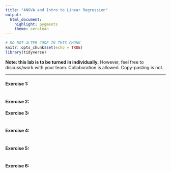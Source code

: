 ---
title: "ANOVA and Intro to Linear Regression"
output: 
  html_document:
    highlight: pygments
    theme: cerulean
---

```{r setup, include=FALSE}
# DO NOT ALTER CODE IN THIS CHUNK
knitr::opts_chunk$set(echo = TRUE)
library(tidyverse)
```

**Note: this lab is to be turned in individually.** However, feel free to discuss/work with your team. Collaboration is allowed. Copy-pasting is not.

* * *

#### Exercise 1: 

```{r ex1, echo=TRUE}
```

#### Exercise 2: 

#### Exercise 3: 

```{r ex3, echo=TRUE}
```

#### Exercise 4: 

```{r ex4, echo=TRUE}
```

#### Exercise 5: 

```{r ex5, echo=TRUE}
```

#### Exercise 6: 

```{r ex6, echo=TRUE}
```



